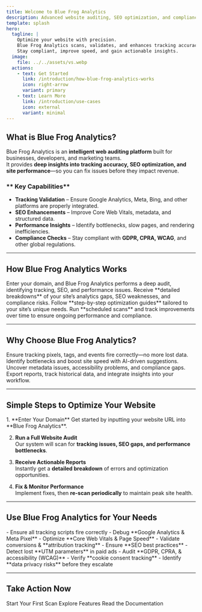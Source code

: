 ```yaml
---
title: Welcome to Blue Frog Analytics
description: Advanced website auditing, SEO optimization, and compliance monitoring in one powerful tool.
template: splash
hero:
  tagline: |
    Optimize your website with precision.  
    Blue Frog Analytics scans, validates, and enhances tracking accuracy, SEO health, and performance.  
    Stay compliant, improve speed, and gain actionable insights.
  image:
    file: ../../assets/vs.webp
  actions:
    - text: Get Started
      link: /introduction/how-blue-frog-analytics-works
      icon: right-arrow
      variant: primary
    - text: Learn More
      link: /introduction/use-cases
      icon: external
      variant: minimal
---
```



##  What is Blue Frog Analytics?

Blue Frog Analytics is an **intelligent web auditing platform** built for businesses, developers, and marketing teams.  
It provides **deep insights into tracking accuracy, SEO optimization, and site performance**—so you can fix issues before they impact revenue.

### ** Key Capabilities**
-  **Tracking Validation** – Ensure Google Analytics, Meta, Bing, and other platforms are properly integrated.
-  **SEO Enhancements** – Improve Core Web Vitals, metadata, and structured data.
-  **Performance Insights** – Identify bottlenecks, slow pages, and rendering inefficiencies.
-  **Compliance Checks** – Stay compliant with **GDPR, CPRA, WCAG**, and other global regulations.

---

##  How Blue Frog Analytics Works

<CardGrid stagger>
  <Card title=" Scan Your Website" icon="search">
    Enter your domain, and Blue Frog Analytics performs a deep audit, identifying tracking, SEO, and performance issues.
  </Card>
  <Card title=" Get Actionable Reports" icon="chart-line">
    Receive **detailed breakdowns** of your site’s analytics gaps, SEO weaknesses, and compliance risks.
  </Card>
  <Card title=" Implement Fixes" icon="tools">
    Follow **step-by-step optimization guides** tailored to your site’s unique needs.
  </Card>
  <Card title=" Monitor & Improve" icon="repeat">
    Run **scheduled scans** and track improvements over time to ensure ongoing performance and compliance.
  </Card>
</CardGrid>

---

##  Why Choose Blue Frog Analytics?

<CardGrid>
  <Card title=" Data Accuracy & Validation" icon="check-circle">
    Ensure tracking pixels, tags, and events fire correctly—no more lost data.
  </Card>
  <Card title=" Performance Optimization" icon="speedometer">
    Identify bottlenecks and boost site speed with AI-driven suggestions.
  </Card>
  <Card title=" SEO & Compliance Insights" icon="shield-check">
    Uncover metadata issues, accessibility problems, and compliance gaps.
  </Card>
  <Card title="📢 Custom Reporting & Integrations" icon="layers">
    Export reports, track historical data, and integrate insights into your workflow.
  </Card>
</CardGrid>

---

##  **Simple Steps to Optimize Your Website**

<Steps>
1. **Enter Your Domain**  
   Get started by inputting your website URL into **Blue Frog Analytics**.

2. **Run a Full Website Audit**  
   Our system will scan for **tracking issues, SEO gaps, and performance bottlenecks**.

3. **Receive Actionable Reports**  
   Instantly get a **detailed breakdown** of errors and optimization opportunities.

4. **Fix & Monitor Performance**  
   Implement fixes, then **re-scan periodically** to maintain peak site health.
</Steps>

---

##  **Use Blue Frog Analytics for Your Needs**

<Tabs>
  <TabItem label="Developers" icon="code">
    - Ensure all tracking scripts fire correctly  
    - Debug **Google Analytics & Meta Pixel**  
    - Optimize **Core Web Vitals & Page Speed**
  </TabItem>
  
  <TabItem label="Marketers" icon="chart-line">
    - Validate conversions & **attribution tracking**  
    - Ensure **SEO best practices**  
    - Detect lost **UTM parameters** in paid ads
  </TabItem>
  
  <TabItem label="Compliance Teams" icon="shield-check">
    - Audit **GDPR, CPRA, & accessibility (WCAG)**  
    - Verify **cookie consent tracking**  
    - Identify **data privacy risks** before they escalate
  </TabItem>
</Tabs>

---

##  Take Action Now

<LinkButton href="/introduction/how-blue-frog-analytics-works" variant="primary" icon="right-arrow">
  Start Your First Scan
</LinkButton>

<LinkButton href="/introduction/how-blue-frog-analytics-works" variant="secondary" icon="open-book">
  Explore Features
</LinkButton>

<LinkButton href="/introduction/how-blue-frog-analytics-works" variant="minimal" icon="external">
  Read the Documentation
</LinkButton>
